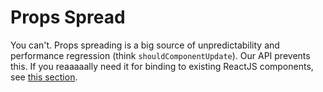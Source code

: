 
# Props Spread

You can't. Props spreading is a big source of unpredictability and performance
regression (think `shouldComponentUpdate`). Our API prevents this. If you
reaaaaally need it for binding to existing ReactJS components, see [this
section](clone-element.md).
